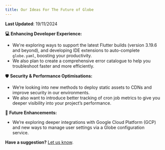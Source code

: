 ```yaml
---
title: Our Ideas For The Future of Globe
---
```


**Last Updated**: 19/11/2024


**💻 Enhancing Developer Experience:**

* We're exploring ways to support the latest Flutter builds (version 3.19.6 and beyond), and developing IDE extensions to auto-complete `globe.yaml`, boosting your productivity.  
* We also plan to create a comprehensive error catalogue to help you troubleshoot faster and more efficiently.

🛡 **Security & Performance Optimisations:**

* We’re looking into new methods to deploy static assets to CDNs and improve security in our environments.  
* We also want to introduce better tracking of cron job metrics to give you deeper visibility into your project’s performance.


🔮 **Future Enhancements:**

* We’re exploring deeper integrations with Google Cloud Platform (GCP) and new ways to manage user settings via a Globe configuration service.


**Have a suggestion?** [Let us know](https://invertase.canny.io/globe). 